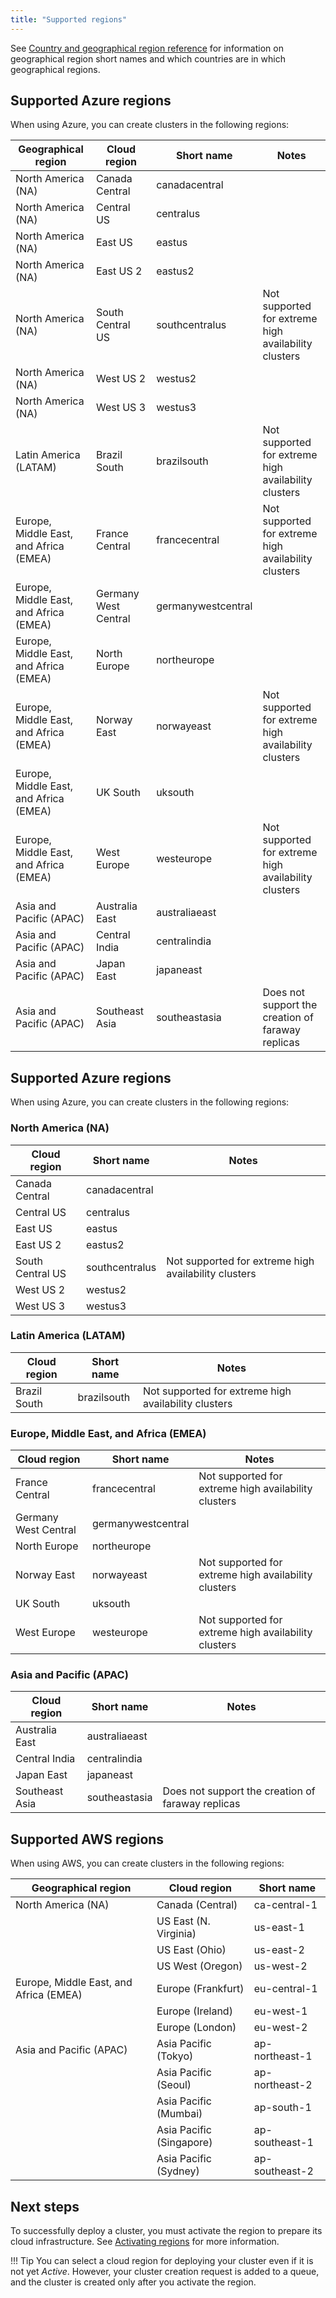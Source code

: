 ```yaml
---
title: "Supported regions"
---
```


See [Country and geographical region reference](country_reference) for information on geographical region short names and which countries are in which geographical regions.

## Supported Azure regions 

When using Azure, you can create clusters in the following regions:

| Geographical region |     Cloud region     |     Short name     |                        Notes                         |
| ------------------- | -------------------- | ------------------ | ---------------------------------------------------- |
| North America (NA)                  | Canada Central       | canadacentral      |                                                      |
| North America (NA)                   | Central US           | centralus          |                                                      |
| North America (NA)                    | East US              | eastus             |                                                      |
| North America (NA)                    | East US 2            | eastus2            |                                                      |
| North America (NA)                    | South Central US     | southcentralus     | Not supported for extreme high availability clusters |
| North America (NA)                    | West US 2            | westus2            |                                                      |
| North America (NA)                    | West US 3            | westus3            |                                                      |
| Latin America (LATAM)               | Brazil South         | brazilsouth        | Not supported for extreme high availability clusters |
| Europe, Middle East, and Africa (EMEA)                | France Central       | francecentral      | Not supported for extreme high availability clusters |
| Europe, Middle East, and Africa (EMEA)                 | Germany West Central | germanywestcentral |                                                      |
| Europe, Middle East, and Africa (EMEA)                 | North Europe         | northeurope        |                                                      |
| Europe, Middle East, and Africa (EMEA)                 | Norway East          | norwayeast         | Not supported for extreme high availability clusters |
| Europe, Middle East, and Africa (EMEA)                 | UK South             | uksouth            |                                                      |
| Europe, Middle East, and Africa (EMEA)                 | West Europe          | westeurope         | Not supported for extreme high availability clusters |
| Asia and Pacific (APAC)               | Australia East       | australiaeast      |                                                      |
| Asia and Pacific (APAC)                  | Central India        | centralindia       |                                                      |
| Asia and Pacific (APAC)                  | Japan East           | japaneast          |                                                      |
|Asia and Pacific (APAC)                 | Southeast Asia       | southeastasia      | Does not support the creation of faraway replicas    |

## Supported Azure regions 

When using Azure, you can create clusters in the following regions:

### North America (NA)

|     Cloud region     |     Short name     |                        Notes                         |
| -------------------- | ------------------ | ---------------------------------------------------- |
| Canada Central       | canadacentral      |                                                      |
|  Central US           | centralus          |                                                      |
|  East US              | eastus             |                                                      |
|  East US 2            | eastus2            |                                                      |
|  South Central US     | southcentralus     | Not supported for extreme high availability clusters |
|  West US 2            | westus2            |                                                      |
|  West US 3            | westus3            |                                                      |

### Latin America (LATAM)

|     Cloud region     |     Short name     |                        Notes                         |
| -------------------- | ------------------ | ---------------------------------------------------- |
| Brazil South         | brazilsouth        | Not supported for extreme high availability clusters |

### Europe, Middle East, and Africa (EMEA)

|     Cloud region     |     Short name     |                        Notes                         |
| -------------------- | ------------------ | ---------------------------------------------------- |
| France Central       | francecentral      | Not supported for extreme high availability clusters |
| Germany West Central | germanywestcentral |                                                      |
| North Europe         | northeurope        |                                                      |
| Norway East          | norwayeast         | Not supported for extreme high availability clusters |
| UK South             | uksouth            |                                                      |
| West Europe          | westeurope         | Not supported for extreme high availability clusters |

### Asia and Pacific (APAC) 

|     Cloud region     |     Short name     |                        Notes                         |
| -------------------- | ------------------ | ---------------------------------------------------- |
| Australia East       | australiaeast      |                                                      |
| Central India        | centralindia       |                                                      |
| Japan East           | japaneast          |                                                      |
| Southeast Asia       | southeastasia      | Does not support the creation of faraway replicas    |


## Supported AWS regions 

When using AWS, you can create clusters in the following regions:

| Geographical region |       Cloud region       |   Short name   |
| ------------------- | ------------------------ | -------------- |
| North America (NA)                  | Canada (Central)         | ca-central-1   |
|                   | US East (N. Virginia)    | us-east-1      |
|                 | US East (Ohio)           | us-east-2      |
|                   | US West (Oregon)         | us-west-2      |
| Europe, Middle East, and Africa (EMEA)               | Europe (Frankfurt)       | eu-central-1   |
|               | Europe (Ireland)         | eu-west-1      |
|                | Europe (London)          | eu-west-2      |
| Asia and Pacific (APAC)                | Asia Pacific (Tokyo)     | ap-northeast-1 |
|                 | Asia Pacific (Seoul)     | ap-northeast-2 |
|                 | Asia Pacific (Mumbai)    | ap-south-1     |
|                 | Asia Pacific (Singapore) | ap-southeast-1 |
|                 | Asia Pacific (Sydney)    | ap-southeast-2 |




## Next steps

To successfully deploy a cluster, you must activate the region to prepare its cloud infrastructure. See [Activating regions](/biganimal/latest/getting_started/activating_regions) for more information.

!!! Tip
    You can select a cloud region for deploying your cluster even if it is not yet *Active*. However, your cluster creation request is added to a queue, and the cluster is created only after you activate the region. 
